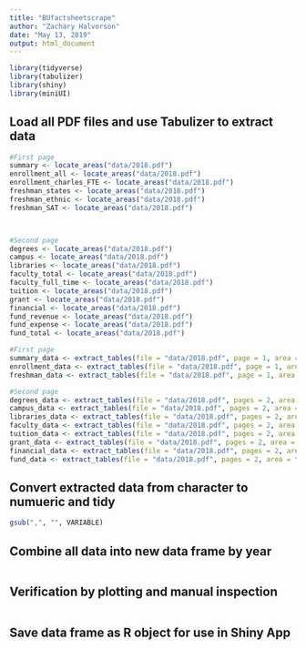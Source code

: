 ```yaml
---
title: "BUfactsheetscrape"
author: "Zachary Halvorson"
date: "May 13, 2019"
output: html_document
---
```


```r
library(tidyverse)
library(tabulizer)
library(shiny)
library(miniUI)
```

## Load all PDF files and use Tabulizer to extract data

```r

#First page
summary <- locate_areas("data/2018.pdf")
enrollment_all <- locate_areas("data/2018.pdf")
enrollment_charles_FTE <- locate_areas("data/2018.pdf")
freshman_states <- locate_areas("data/2018.pdf")
freshman_ethnic <- locate_areas("data/2018.pdf")
freshman_SAT <- locate_areas("data/2018.pdf")



#Second page
degrees <- locate_areas("data/2018.pdf")
campus <- locate_areas("data/2018.pdf")
libraries <- locate_areas("data/2018.pdf")
faculty_total <- locate_areas("data/2018.pdf")
faculty_full_time <- locate_areas("data/2018.pdf")
tuition <- locate_areas("data/2018.pdf")
grant <- locate_areas("data/2018.pdf")
financial <- locate_areas("data/2018.pdf")
fund_revenue <- locate_areas("data/2018.pdf")
fund_expense <- locate_areas("data/2018.pdf")
fund_total <- locate_areas("data/2018.pdf")


```


```r

#First page
summary_data <- extract_tables(file = "data/2018.pdf", page = 1, area = summary[1])
enrollment_data <- extract_tables(file = "data/2018.pdf", page = 1, area = enrollment[1])
freshman_data <- extract_tables(file = "data/2018.pdf", page = 1, area = freshman[1])

#Second page
degrees_data <- extract_tables(file = "data/2018.pdf", pages = 2, area = degrees[2])
campus_data <- extract_tables(file = "data/2018.pdf", pages = 2, area = campus[2])
libraries_data <- extract_tables(file = "data/2018.pdf", pages = 2, area = libraries[2])
faculty_data <- extract_tables(file = "data/2018.pdf", pages = 2, area = faculty[2])
tuition_data <- extract_tables(file = "data/2018.pdf", pages = 2, area = tuition[2])
grant_data <- extract_tables(file = "data/2018.pdf", pages = 2, area = grant[2])
financial_data <- extract_tables(file = "data/2018.pdf", pages = 2, area = financial[2])
fund_data <- extract_tables(file = "data/2018.pdf", pages = 2, area = fund[2])

```

## Convert extracted data from character to numueric and tidy

```r


gsub(",", "", VARIABLE)

```

## Combine all data into new data frame by year

```r





```



## Verification by plotting and manual inspection

```r




```


## Save data frame as R object for use in Shiny App

```r



```





